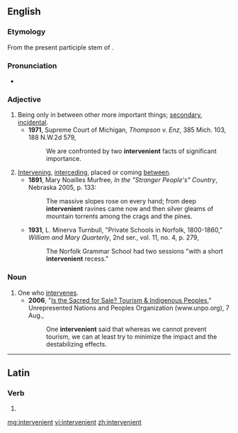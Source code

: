 ==English==
===Etymology===
From the present participle stem of {{etyl|la}} {{term|intervenire|intervenīre}}.

===Pronunciation===
*{{a|UK}} {{IPA|/ɪntəˈviːnɪənt/}}

===Adjective===
{{en-adj|-}}

# Being only in between other more important things; [[secondary]], [[incidental]].
#* '''1971''', Supreme Court of Michigan, ''Thompson v. Enz'', 385 Mich. 103, 188 N.W.2d 579,
#*: We are confronted by two '''intervenient''' facts of significant importance.
# [[intervene|Intervening]], [[interceding]], placed or coming [[between]].
#*'''1891''', Mary Noailles Murfree, ''In the "Stranger People's" Country'', Nebraska 2005, p. 133:
#*:The massive slopes rose on every hand; from deep '''intervenient''' ravines came now and then silver gleams of mountain torrents among the crags and the pines.
#* '''1931''', L. Minerva Turnbull, "Private Schools in Norfolk, 1800-1860," ''William and Mary Quarterly'', 2nd ser., vol. 11, no. 4, p. 279,
#*: The Norfolk Grammar School had two sessions "with a short '''intervenient''' recess."

===Noun===
{{en-noun}}

# One who [[intervene]]s.
#* '''2006''', "[http://www.unpo.org/article.php?id=5063 Is the Sacred for Sale? Tourism & Indigenous Peoples],"  Unrepresented Nations and Peoples Organization (www.unpo.org), 7 Aug.,
#*: One '''intervenient''' said that whereas we cannot prevent tourism, we can at least try to minimize the impact and the destabilizing effects.

----

==Latin==

===Verb===
{{la-verb-form|intervenient}}

# {{conjugation of|[[intervenio#Latin|interveniō]]||3|p|fut|act|ind}}

[[mg:intervenient]]
[[vi:intervenient]]
[[zh:intervenient]]